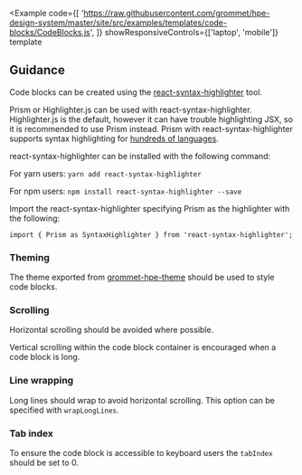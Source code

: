 
<Example
  code={[
    'https://raw.githubusercontent.com/grommet/hpe-design-system/master/site/src/examples/templates/code-blocks/CodeBlocks.js',
  ]}
  showResponsiveControls={['laptop', 'mobile']}
  template
>
  <CodeBlockExample />
</Example>

## Guidance

Code blocks can be created using the [react-syntax-highlighter](https://github.com/react-syntax-highlighter/react-syntax-highlighter) tool.

Prism or Highlighter.js can be used with react-syntax-highlighter. Highlighter.js is the default, however it can have trouble highlighting JSX, so it is recommended to use Prism instead.
Prism with react-syntax-highlighter supports syntax highlighting for [hundreds of languages](https://github.com/react-syntax-highlighter/react-syntax-highlighter/blob/master/AVAILABLE_LANGUAGES_PRISM.MD).

react-syntax-highlighter can be installed with the following command:

For yarn users: `yarn add react-syntax-highlighter`

For npm users: `npm install react-syntax-highlighter --save`

Import the react-syntax-highlighter specifying Prism as the highlighter with the following:

`import { Prism as SyntaxHighlighter } from 'react-syntax-highlighter';`

### Theming

The theme exported from [grommet-hpe-theme](https://raw.githubusercontent.com/grommet/grommet-theme-hpe/master/src/js/themes/prism.js) should be used to style code blocks.

### Scrolling

Horizontal scrolling should be avoided where possible.

Vertical scrolling within the code block container is encouraged when a code block is long.

### Line wrapping

Long lines should wrap to avoid horizontal scrolling. This option can be specified with `wrapLongLines`.

### Tab index

To ensure the code block is accessible to keyboard users the `tabIndex` should be set to 0.
